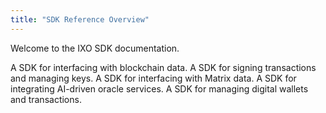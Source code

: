 ```yaml
---
title: "SDK Reference Overview"
---
```


Welcome to the IXO SDK documentation. 

<Card title="Multiclient SDK" icon="server" href="/sdk-reference/multiclient-sdk">
    A SDK for interfacing with blockchain data.
</Card>
<Card title="SignX SDK" icon="server" href="/sdk-reference/signx-sdk">
    A SDK for signing transactions and managing keys.
</Card>

<Card title="Matrix Client SDK" icon="server" href="/sdk-reference/matrix-client-sdk">
    A SDK for interfacing with Matrix data.
</Card>

<Card title="Oracle AI SDK" icon="server" href="/sdk-reference/oracle-ai-sdk">
    A SDK for integrating AI-driven oracle services.
</Card>

<Card title="JAMBO Wallet SDK" icon="server" href="/sdk-reference/jambo-wallet-sdk">
    A SDK for managing digital wallets and transactions.
</Card>



